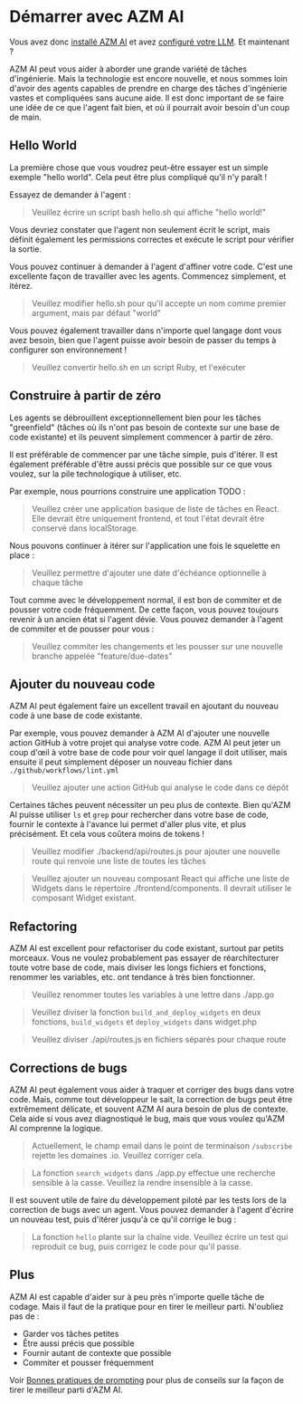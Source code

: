 

# Démarrer avec AZM AI

Vous avez donc [installé AZM AI](./installation) et avez
[configuré votre LLM](./installation#setup). Et maintenant ?

AZM AI peut vous aider à aborder une grande variété de tâches d'ingénierie. Mais la technologie
est encore nouvelle, et nous sommes loin d'avoir des agents capables de prendre en charge des tâches
d'ingénierie vastes et compliquées sans aucune aide. Il est donc important de se faire une idée de ce que l'agent
fait bien, et où il pourrait avoir besoin d'un coup de main.

## Hello World

La première chose que vous voudrez peut-être essayer est un simple exemple "hello world".
Cela peut être plus compliqué qu'il n'y paraît !

Essayez de demander à l'agent :
> Veuillez écrire un script bash hello.sh qui affiche "hello world!"

Vous devriez constater que l'agent non seulement écrit le script, mais définit également les
permissions correctes et exécute le script pour vérifier la sortie.

Vous pouvez continuer à demander à l'agent d'affiner votre code. C'est une excellente façon de
travailler avec les agents. Commencez simplement, et itérez.

> Veuillez modifier hello.sh pour qu'il accepte un nom comme premier argument, mais par défaut "world"

Vous pouvez également travailler dans n'importe quel langage dont vous avez besoin, bien que l'agent puisse avoir besoin de passer du
temps à configurer son environnement !

> Veuillez convertir hello.sh en un script Ruby, et l'exécuter

## Construire à partir de zéro

Les agents se débrouillent exceptionnellement bien pour les tâches "greenfield" (tâches où ils n'ont pas besoin
de contexte sur une base de code existante) et ils peuvent simplement commencer à partir de zéro.

Il est préférable de commencer par une tâche simple, puis d'itérer. Il est également préférable d'être
aussi précis que possible sur ce que vous voulez, sur la pile technologique à utiliser, etc.

Par exemple, nous pourrions construire une application TODO :

> Veuillez créer une application basique de liste de tâches en React. Elle devrait être uniquement frontend, et tout l'état
> devrait être conservé dans localStorage.

Nous pouvons continuer à itérer sur l'application une fois le squelette en place :

> Veuillez permettre d'ajouter une date d'échéance optionnelle à chaque tâche

Tout comme avec le développement normal, il est bon de commiter et de pousser votre code fréquemment.
De cette façon, vous pouvez toujours revenir à un ancien état si l'agent dévie.
Vous pouvez demander à l'agent de commiter et de pousser pour vous :

> Veuillez commiter les changements et les pousser sur une nouvelle branche appelée "feature/due-dates"


## Ajouter du nouveau code

AZM AI peut également faire un excellent travail en ajoutant du nouveau code à une base de code existante.

Par exemple, vous pouvez demander à AZM AI d'ajouter une nouvelle action GitHub à votre projet
qui analyse votre code. AZM AI peut jeter un coup d'œil à votre base de code pour voir quel langage
il doit utiliser, mais ensuite il peut simplement déposer un nouveau fichier dans `./github/workflows/lint.yml`

> Veuillez ajouter une action GitHub qui analyse le code dans ce dépôt

Certaines tâches peuvent nécessiter un peu plus de contexte. Bien qu'AZM AI puisse utiliser `ls` et `grep`
pour rechercher dans votre base de code, fournir le contexte à l'avance lui permet d'aller plus vite,
et plus précisément. Et cela vous coûtera moins de tokens !

> Veuillez modifier ./backend/api/routes.js pour ajouter une nouvelle route qui renvoie une liste de toutes les tâches

> Veuillez ajouter un nouveau composant React qui affiche une liste de Widgets dans le répertoire ./frontend/components.
> Il devrait utiliser le composant Widget existant.

## Refactoring

AZM AI est excellent pour refactoriser du code existant, surtout par petits morceaux.
Vous ne voulez probablement pas essayer de réarchitecturer toute votre base de code, mais diviser
les longs fichiers et fonctions, renommer les variables, etc. ont tendance à très bien fonctionner.

> Veuillez renommer toutes les variables à une lettre dans ./app.go

> Veuillez diviser la fonction `build_and_deploy_widgets` en deux fonctions, `build_widgets` et `deploy_widgets` dans widget.php

> Veuillez diviser ./api/routes.js en fichiers séparés pour chaque route

## Corrections de bugs

AZM AI peut également vous aider à traquer et corriger des bugs dans votre code. Mais, comme tout
développeur le sait, la correction de bugs peut être extrêmement délicate, et souvent AZM AI aura besoin de plus de contexte.
Cela aide si vous avez diagnostiqué le bug, mais que vous voulez qu'AZM AI comprenne la logique.

> Actuellement, le champ email dans le point de terminaison `/subscribe` rejette les domaines .io. Veuillez corriger cela.

> La fonction `search_widgets` dans ./app.py effectue une recherche sensible à la casse. Veuillez la rendre insensible à la casse.

Il est souvent utile de faire du développement piloté par les tests lors de la correction de bugs avec un agent.
Vous pouvez demander à l'agent d'écrire un nouveau test, puis d'itérer jusqu'à ce qu'il corrige le bug :

> La fonction `hello` plante sur la chaîne vide. Veuillez écrire un test qui reproduit ce bug, puis corrigez le code pour qu'il passe.

## Plus

AZM AI est capable d'aider sur à peu près n'importe quelle tâche de codage. Mais il faut de la pratique
pour en tirer le meilleur parti. N'oubliez pas de :
* Garder vos tâches petites
* Être aussi précis que possible
* Fournir autant de contexte que possible
* Commiter et pousser fréquemment

Voir [Bonnes pratiques de prompting](./prompting/prompting-best-practices) pour plus de conseils sur la façon de tirer le meilleur parti d'AZM AI.
